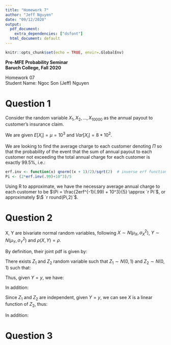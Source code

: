 ```yaml
---
title: "Homework 7"
author: "Jeff Nguyen"
date: "09/12/2020"
output:
  pdf_document:
    extra_dependencies: ["dsfont"]
  html_document: default
---
```


```r
knitr::opts_chunk$set(echo = TRUE, envir=.GlobalEnv)
```

**Pre-MFE Probability Seminar**  
**Baruch College, Fall 2020**  


Homework 07  
Student Name: Ngoc Son (Jeff) Nguyen  


# **Question 1**  

Consider the random variable $X_1, X_2, ..., X_{10000}$ as the annual payout to customer's insurance claim.  

We are given $E[X_i] = \mu = 10^3$ and $Var[X_i] = 8*10^2$.  

We are looking to find the average charge to each customer denoting $\Pi$ so that the probability of the event that the sum of annual payout to each customer not exceeding the total annual charge for each customer is exactly $99.5\%$, i.e.:  

\begin{equation}
  \begin{aligned}
    \mathds{P}\Big[ X_1 + ... + X_{10000} \leqslant 10^4\Pi \Big] =& .995 \\
    \mathds{P}\Big[ X_1 + ... + X_{10000} - 10^4\mu \leqslant 10^4\Pi - 10^4\mu \Big] =& .995 \\
    \mathds{P}\Big[ \frac{X_1 + ... + X_{10000} - 10^4*10^3}{\sqrt{10^4}\sqrt{8*10^2}} \leqslant \frac{10^4\Pi - 10^4*10^3}{\sqrt{10^4}\sqrt{8*10^2}} \Big] =& .995 \\
    \mathds{P}\Big[ \frac{X_1 + ... + X_{10000} - 10^4*10^3}{10^3*2\sqrt{2}} \leqslant \frac{10^4(\Pi -10^3)}{10^3*2\sqrt{2}} \Big] =& .995 \\
    \mathds{P}\Big[ \frac{X_1 + ... + X_{10000} - 10^4*10^3}{10^3*2\sqrt{2}} \leqslant \frac{5(\Pi -10^3)}{\sqrt{2}} \Big] =& .995 \\
    N\Big[ \frac{5(\Pi -10^3)}{\sqrt{2}} \Big] =& .995  \quad \text{(Central Limit Theorem)}  \\
    \frac{1}{\sqrt{2\pi}} \int_{-\infty}^{\frac{5(\Pi -10^3)}{\sqrt{2}}} e^{-\frac{t^2}{2}}dt =& .995  \\
    \frac{1}{\sqrt{2\pi}} \frac{\sqrt{\pi}}{\sqrt{2}}erf\Big( \frac{t}{\sqrt{2}} \Big) \Big|_{t=-\infty}^{t={\frac{5(\Pi -10^3)}{\sqrt{2}}}} =& .995  \\
    \frac{1}{2}erf\Big[ \frac{5(\Pi -10^3)}{2} \Big] + \frac{1}{2} =& .995  \\
    erf\Big[ \frac{5(\Pi -10^3)}{2} \Big] =& .99  \\
    \frac{5(\Pi -10^3)}{2} =& erf^{-1}(.99)  \\
    \Pi =& \frac{2erf^{-1}(.99) + 10^3}{5}  \\
  \end{aligned}
\end{equation}

```r
erf.inv <- function(x) qnorm((x + 1)/2)/sqrt(2)  # inverse erf function
Pi <- (2*erf.inv(.99)+10^3)/5
```

Using R to approximate, we have the necessary average annual charge to each customer to be $\Pi = \frac{2erf^{-1}(.99) + 10^3}{5} \approx `r Pi`$, or approximately $\$ `r round(Pi,2)`$.  

# **Question 2**  

X, Y are bivariate normal random variables, following $X \sim N(\mu_X, \sigma_X^2)$, $Y \sim N(\mu_Y, \sigma_Y^2)$ and $\rho(X,Y) = \rho$.  


By definition, their joint pdf is given by:  

\begin{equation}
  \begin{aligned}
    f_{XY} = \frac{1}{2 \pi \sigma_X \sigma_Y \sqrt{1-\rho^2}} * e^{-{\frac{1}{2(1-\rho^2)}}*{\Big[ \Big( \frac{x-\mu_X}{\sigma_X} \Big)^2 + \Big( \frac{y-\mu_Y}{\sigma_Y} \Big)^2 - 2\rho\frac{(x-\mu_X)(y-\mu_Y)}{\sigma_X\sigma_Y}  \Big]}}
  \end{aligned}
\end{equation}
  
There exists $Z_1$ and $Z_2$ random variable such that $Z_1 \sim N(0,1)$ and $Z_2 \sim N(0,1)$ such that:

\begin{equation}
  \begin{aligned}
    \left\{
      \begin{matrix}
        X =& \sigma_X(\rho Z_1 + \sqrt{1 - \rho^2}Z_2) + \mu_X  \\
        Y =& \sigma_Y Z_1 + \mu_Y  \\
      \end{matrix}
    \right.
  \end{aligned}
\end{equation}

Thus, given $Y=y$, we have:  

\begin{equation}
  \begin{aligned}
    y =& \sigma_Y Z_1 + \mu_Y  \\
    Z_1 =& \frac{y - \mu_Y}{\sigma_Y}
  \end{aligned}
\end{equation}

In addition:

\begin{equation}
  \begin{aligned}
    X =& \sigma_X(\rho Z_1 + \sqrt{1 - \rho^2}Z_2) + \mu_X  \\
      =& \sigma_X(\rho \frac{y - \mu_Y}{\sigma_Y} + \sqrt{1 - \rho^2}Z_2) + \mu_X  \\
      =& \sigma_X \rho \frac{y - \mu_Y}{\sigma_Y} + \sigma_X \sqrt{1 - \rho^2}Z_2 + \mu_X  \\
  \end{aligned}
\end{equation}

Since $Z_1$ and $Z_2$ are independent, given $Y=y$, we can see $X$ is a linear function of $Z_2$, thus:

\begin{equation}
  \begin{aligned}
    \mathds{E}[X \Big| Y=y] =& \mathds{E} \Big[ {\sigma_X \rho \frac{y - \mu_Y}{\sigma_Y} + \sigma_X \sqrt{1 - \rho^2}Z_2 + \mu_X} \Big| Y=y \Big]  \\
                      =& \mathds{E} \Big[ \sigma_X \rho \frac{y - \mu_Y}{\sigma_Y} \Big| Y=y \Big] + \mathds{E} \Big[ \sigma_X \sqrt{1 - \rho^2}Z_2 \Big| Y=y \Big] + \mathds{E} [\mu_X \Big| Y=y ]  \\
                      =& \sigma_X \rho \frac{y - \mu_Y}{\sigma_Y} + \sigma_X \sqrt{1 - \rho^2} \mathds{E}[Z_2] + \mu_X  \\
                      =& \sigma_X \rho \frac{y - \mu_Y}{\sigma_Y} + \sigma_X \sqrt{1 - \rho^2} * 0 + \mu_X  \\
                      =& \sigma_X \sigma_Y \rho \frac{y - \mu_Y}{\sigma_Y^2} + \mu_X  \\
                      =& \frac{Cov(X,Y)(y - \mu_Y)}{Var[Y]} + \mathds{E}[X]  \\
                      =& \mathds{E}[X] + \frac{Cov(X,Y)(y - \mathds{E}[Y])}{Var[Y]}  \\
                      =& \mathds{E}[X] + \frac{Cov(X,Y)}{Var[Y]}(y - \mathds{E}[Y])  \quad \text{(Q.E.D)}  \\
  \end{aligned}
\end{equation}
  
In addition:  

\begin{equation}
  \begin{aligned}
    Var[X \Big| Y = y] =& Var \Big[ \sigma_X \rho \frac{y - \mu_Y}{\sigma_Y} + \sigma_X \sqrt{1 - \rho^2}Z_2 + \mu_X \Big| Y=y \Big]  \\
                       =& Var \Big[ \sigma_X \rho \frac{y - \mu_Y}{\sigma_Y} \Big| Y=y \Big ] + Var \Big[ \sigma_X \sqrt{1 - \rho^2}Z_2 \Big| Y=y \Big] + Var \Big[ \mu_X \Big| Y=y \Big]  \\
                       =& 0 + \sigma_X^2(1 - \rho^2) Var[Z_2] + 0  \\
                       =& \sigma_X^2(1 - \rho^2) * 1  \\
                       =& (1 - \rho^2)Var[X]  \quad \text{(Q.E.D)}  \\
  \end{aligned}
\end{equation}
  
  
# **Question 3**    

